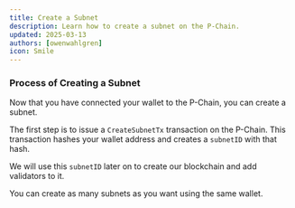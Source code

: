 ```yaml
---
title: Create a Subnet
description: Learn how to create a subnet on the P-Chain.
updated: 2025-03-13
authors: [owenwahlgren]
icon: Smile
---
```


### Process of Creating a Subnet
Now that you have connected your wallet to the P-Chain, you can create a subnet.

The first step is to issue a `CreateSubnetTx` transaction on the P-Chain. This transaction hashes your wallet address and creates a `subnetID` with that hash.

We will use this `subnetID` later on to create our blockchain and add validators to it.

You can create as many subnets as you want using the same wallet.


<ToolboxMdxWrapper>
    <CreateSubnet />
</ToolboxMdxWrapper>




